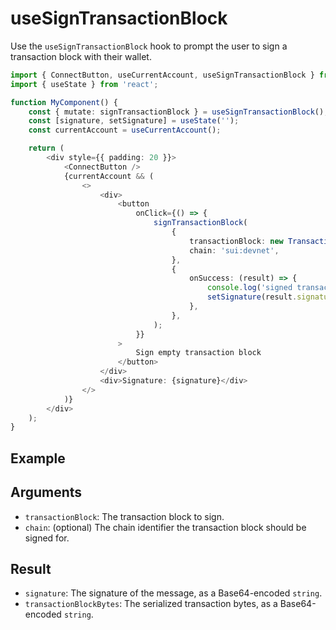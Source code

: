 
# useSignTransactionBlock

Use the `useSignTransactionBlock` hook to prompt the user to sign a transaction block with their
wallet.

```ts
import { ConnectButton, useCurrentAccount, useSignTransactionBlock } from '@mysten/dapp-kit';
import { useState } from 'react';

function MyComponent() {
	const { mutate: signTransactionBlock } = useSignTransactionBlock();
	const [signature, setSignature] = useState('');
	const currentAccount = useCurrentAccount();

	return (
		<div style={{ padding: 20 }}>
			<ConnectButton />
			{currentAccount && (
				<>
					<div>
						<button
							onClick={() => {
								signTransactionBlock(
									{
										transactionBlock: new TransactionBlock(),
										chain: 'sui:devnet',
									},
									{
										onSuccess: (result) => {
											console.log('signed transaction block', result);
											setSignature(result.signature);
										},
									},
								);
							}}
						>
							Sign empty transaction block
						</button>
					</div>
					<div>Signature: {signature}</div>
				</>
			)}
		</div>
	);
}
```

## Example

<UseSignTransactionBlockExample />

## Arguments

- `transactionBlock`: The transaction block to sign.
- `chain`: (optional) The chain identifier the transaction block should be signed for.

## Result

- `signature`: The signature of the message, as a Base64-encoded `string`.
- `transactionBlockBytes`: The serialized transaction bytes, as a Base64-encoded `string`.
